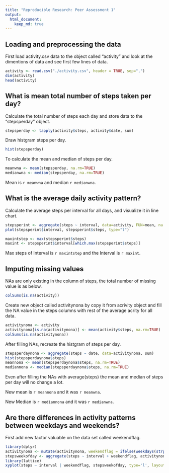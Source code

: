 ```yaml
---
title: "Reproducible Research: Peer Assessment 1"
output: 
  html_document:
    keep_md: true
---
```



## Loading and preprocessing the data
First load activity.csv data to the object called "activity" and look at the dimentions of data and see first few lines of data.
```r
activity <- read.csv("./activity.csv", header = TRUE, sep=",")
dim(activity)
head(activity)
```


## What is mean total number of steps taken per day?
Calculate the total number of steps each day and store data to the "stepsperday" object.
```r
stepsperday <- tapply(activity$steps, activity$date, sum)
```
Draw histgram steps per day.
```r
hist(stepsperday)
```

To calculate the mean and median of steps per day.
```r
meanwna <- mean(stepsperday, na.rm=TRUE)
medianwna <- median(stepsperday, na.rm=TRUE)
```
Mean is `r meanwna` and median `r medianwna`.

## What is the average daily activity pattern?
Calculate the average steps per interval for all days, and visualize it in line chart.
```r
stepsperint <- aggregate(steps ~ interval, data=activity, FUN=mean, na.rm=FALSE)
plot(stepsperint$interval, stepsperint$steps, type="l")
```

```r
maxintstep <- max(stepsperint$steps)
maxint <- stepsperint$interval[which.max(stepsperint$steps)]
```
Max steps of Interval is `r maxintstep` and the Interval is `r maxint`.

## Imputing missing values
NAs are only existing in the column of steps, the total number of missing value is as below.
```r
colSums(is.na(activity))
```

Create new object called activitynona by copy it from acrivity object and fill the NA value in the steps columns with rest of the average acrity for all data.
```r
activitynona <- activity
activitynona[is.na(activitynona)] <- mean(activity$steps, na.rm=TRUE)
colSums(is.na(activitynona))
```

After filling NAs, recreate the histgram of steps per day.
```r
stepsperdaynona <- aggregate(steps ~ date, data=activitynona, sum)
hist(stepsperdaynona$steps)
meannona <- mean(stepsperdaynona$steps, na.rm=TRUE)
mediannona <- median(stepsperdaynona$steps, na.rm=TRUE)
```

Even after filling the NAs with average(steps) the mean and median of steps per day will no change a lot.

New mean is `r meannona` and it was `r meanwna`.

New Median is `r mediannona` and it was `r medianwna`.

## Are there differences in activity patterns between weekdays and weekends?
First add new factor valuable on the data set called weekendflag.
```r
library(dplyr)
activitynona <- mutate(activitynona, weekendflag = ifelse(weekdays(strptime(activitynona$date, "%Y-%m-%d")) %in% c("日曜日","土曜日"), "Weekend","Weekday"))
stepsweekofday <- aggregate(steps ~ interval + weekendflag, activitynona, mean)
library(lattice)
xyplot(steps ~ interval | weekendflag, stepsweekofday, type='l', layout=c(1,2))
```

